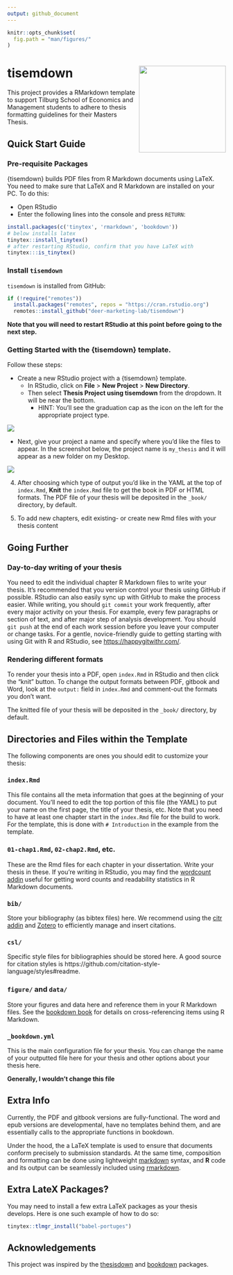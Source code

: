 ```yaml
---
output: github_document
---
```


<!-- README.md is generated from README.Rmd via `devtools::build_readme()`. Please edit README.Rmd -->

```r
knitr::opts_chunk$set(
  fig.path = "man/figures/"
)
```


# tisemdown <img src="man/figures/tisemdown_hex.png" align="right" width=200 />

This project provides a RMarkdown template to support Tilburg School of Economics and Management students to adhere to thesis formatting guidelines for their Masters Thesis.

## Quick Start Guide

### Pre-requisite Packages

{tisemdown} builds PDF files from R Markdown documents using LaTeX. 
You need to make sure that LaTeX and R Markdown are installed on your PC. 
To do this:

* Open RStudio
* Enter the following lines into the console and press `RETURN`:

```r
install.packages(c('tinytex', 'rmarkdown', 'bookdown'))
# below installs latex
tinytex::install_tinytex()
# after restarting RStudio, confirm that you have LaTeX with
tinytex:::is_tinytex()
```

### Install `tisemdown`

`tisemdown` is installed from GitHub:

```r
if (!require("remotes")) 
  install.packages("remotes", repos = "https://cran.rstudio.org")
  remotes::install_github("deer-marketing-lab/tisemdown")
```

**Note that you will need to restart RStudio at this point before going to the next step.**

### Getting Started with the {tisemdown} template. 

Follow these steps:

- Create a new RStudio project with a
{tisemdown} template.
  - In RStudio, click on **File** > **New Project** > 
**New Directory**. 
  - Then select  **Thesis Project using tisemdown** from the dropdown. It will be near the bottom.
    - HINT: You'll see the graduation cap as the icon on the left for the appropriate project type.

<!-- NOTE: UPDATE THIS IMAGE (FIXME!) -->

![](https://raw.githubusercontent.com/deer-marketing-lab/tisemdown/master/docs/reference/figures/tisemdown_proj.png)

 - Next, give your project a name and specify where you'd like
the files to appear. In the screenshot below, the project
name is `my_thesis` and it will appear as a new folder
on my Desktop.

  ![](https://raw.githubusercontent.com/deer-marketing-lab/tisemdown/master/docs/reference/figures/tisemdown_proj_name.png)


4. After choosing which type of output you'd like in the YAML at the top of `index.Rmd`, **Knit** the `index.Rmd` file to get the book in PDF or HTML formats. The PDF file of your thesis will be deposited in the `_book/` directory, by default.

5. To add new chapters, edit existing- or create new Rmd files with your thesis content

## Going Further

### Day-to-day writing of your thesis

You need to edit the individual chapter R Markdown files to write your thesis. 
It's recommended that you version control your thesis using GitHub if possible. 
RStudio can also easily sync up with GitHub to make the process easier. While writing, you should `git commit` your work frequently, after every major activity on your thesis. 
For example, every few paragraphs or section of text, and after major step of analysis development. 
You should `git push` at the end of each work session before you leave your computer or change tasks. 
For a gentle, novice-friendly guide to getting starting with using Git with R and RStudio, see <https://happygitwithr.com/>.

### Rendering different formats

To render your thesis into a PDF, open `index.Rmd` in RStudio and then click the "knit" button. To change the output formats between PDF, gitbook and Word, look at the `output:` field in `index.Rmd` and comment-out the formats you don't want.

The knitted file of your thesis will be deposited in the `_book/` directory, by default.

## Directories and Files within the Template

The following components are ones you should edit to customize your thesis:

### `index.Rmd`

This file contains all the meta information that goes at the beginning of your
document. You'll need to edit the top portion of this file (the YAML) to put your name on the first page, the title of your thesis, etc. Note that you need to have at least one chapter start in the `index.Rmd` file for the build to work. For the template, this is done with `# Introduction` in the example from the template.

### `01-chap1.Rmd`, `02-chap2.Rmd`, etc.

These are the Rmd files for each chapter in your dissertation. Write your thesis in these. If you're writing in RStudio, you may find the [wordcount addin](https://github.com/benmarwick/wordcountaddin) useful for getting word counts and readability statistics in R Markdown documents.

### `bib/`

Store your bibliography (as bibtex files) here. We recommend using the [citr addin](https://github.com/crsh/citr) and [Zotero](https://www.zotero.org/) to efficiently manage and insert citations.

### `csl/`

Specific style files for bibliographies should be stored here. A good source for
citation styles is https://github.com/citation-style-language/styles#readme.

### `figure/` and `data/`

Store your figures and data here and reference them in your R Markdown files. See the [bookdown book](https://bookdown.org/yihui/bookdown/) for details on cross-referencing items using R Markdown.

### `_bookdown.yml`

This is the main configuration file for your thesis. You can change the name of your outputted file here for your thesis and other options about your thesis here.

**Generally, I wouldn't change this file**

## Extra Info

Currently, the PDF and gitbook versions are fully-functional.  The word and epub versions are developmental, have no templates behind them, and are essentially calls to the appropriate functions in bookdown.

Under the hood, the a LaTeX template is used to ensure that documents conform precisely to submission standards. 
At the same time, composition and formatting can be done using lightweight [markdown](https://rmarkdown.rstudio.com/authoring_basics.html) syntax, and **R** code and its output can be seamlessly included using [rmarkdown](https://rmarkdown.rstudio.com).

## Extra LateX Packages?

You may need to install a few extra LaTeX packages as your thesis develops. Here is one such example of how to do so:

```r
tinytex::tlmgr_install("babel-portuges")
```

## Acknowledgements

This project was inspired by the [thesisdown](https://github.com/ismayc/thesisdown) and [bookdown](https://github.com/rstudio/bookdown) packages.
